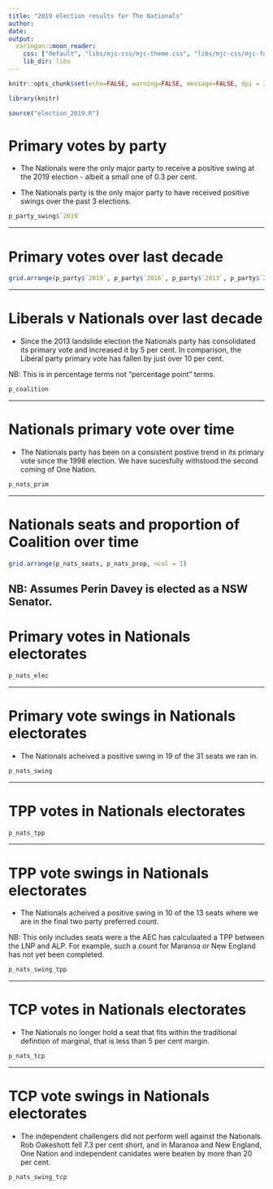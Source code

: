```yaml
---
title: "2019 election results for The Nationals"
author: 
date: 
output:
  xaringan::moon_reader:
    css: ["default", "libs/mjc-css/mjc-theme.css", "libs/mjc-css/mjc-fonts.css"]
    lib_dir: libs
---
```


```r

knitr::opts_chunk$set(echo=FALSE, warning=FALSE, message=FALSE, dpi = 300, fig.height = 5)

library(knitr)

source("election_2019.R")
```

# Primary votes by party

- The Nationals were the only major party to receive a positive swing at the 2019 election - albeit a small one of 0.3 per cent. 

- The Nationals party is the only major party to have received positive swings over the past 3 elections.

``` r
p_party_swing$`2019`
```

---

# Primary votes over last decade
  
``` r
grid.arrange(p_party$`2019`, p_party$`2016`, p_party$`2013`, p_party$`2010`, ncol = 2)
```

---
  
# Liberals v Nationals over last decade

- Since the 2013 landslide election the Nationals party has consolidated its primary vote and increased it by 5 per cent. In comparison, the Liberal party primary vote has fallen by just over 10 per cent. 

NB: This is in percentage terms not "percentage point" terms. 
  
``` r
p_coalition
```

---
  
# Nationals primary vote over time

- The Nationals party has been on a consistent postive trend in its primary vote since the 1998 election. We have sucesfully withstood the second coming of One Nation.
  
``` r
p_nats_prim
```

---
  
# Nationals seats and proportion of Coalition over time
  
``` r
grid.arrange(p_nats_seats, p_nats_prop, ncol = 1)
```

NB: Assumes Perin Davey is elected as a NSW Senator.
---
  
# Primary votes in Nationals electorates
  
``` r
p_nats_elec
```

---
  
# Primary vote swings in Nationals electorates

- The Nationals acheived a positive swing in 19 of the 31 seats we ran in.
  
``` r
p_nats_swing
```

---

# TPP votes in Nationals electorates
  
``` r
p_nats_tpp
```

---
  
# TPP vote swings in Nationals electorates

- The Nationals acheived a positive swing in 10 of the 13 seats where we are in the final two party preferred count.

NB: This only includes seats were a the AEC has calculaated a TPP between the LNP and ALP. For example, such a count for Maranoa or New England has not yet been completed.
  
``` r
p_nats_swing_tpp
```

---

# TCP votes in Nationals electorates

- The Nationals no longer hold a seat that fits within the traditional defintion of marginal, that is less than 5 per cent margin.
  
``` r
p_nats_tcp
```

---
  
# TCP vote swings in Nationals electorates

- The independent challengers did not perform well against the Nationals. Rob Oakeshott fell 7.3 per cent short, and in Maranoa and New England, One Nation and independent canidates were beaten by more than 20 per cent.

  
``` r
p_nats_swing_tcp
```

